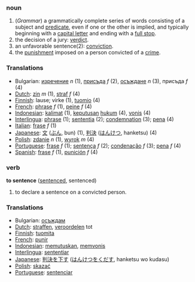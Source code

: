 === noun ===
#(''Grammar'') a grammatically complete series of words consisting of a subject and [[predicate]], even if one or the other is implied, and typically beginning with a [[capital letter]] and ending with a [[full stop]].
#the decision of a jury: [[verdict]].
#an unfavorable sentence(2): [[conviction]].
#the [[punishment]] imposed on a person convicted of a [[crime]].

=== Translations ===
* Bulgarian: [[изречение]] ''n'' (1), [[присъда]] ''f'' (2), [[осъждане]] ''n'' (3), присъда ''f'' (4)
*[[Dutch]]: [[zin]] ''m'' (1), [[straf]] ''f'' (4)
*[[Finnish]]: lause; virke (1), [[tuomio]] (4)
*[[French]]: [[phrase]] ''f'' (1), [[peine]] ''f'' (4)
*[[Indonesian]]: [[kalimat]] (1), [[putus|keputusan]] [[hukum]] (4), [[vonis]] (4)
*[[Interlingua]]: [[phrase]] (1); [[sententia]] (2); [[condemnation]] (3); [[pena]] (4)
*[[Italian]]: [[frase]] ''f'' (1)
*[[Japanese]]: [[文]] ([[ぶん]], bun) (1), [[判決]] ([[はんけつ]], hanketsu) (4)
*[[Polish]]: [[zdanie]] ''n'' (1), [[wyrok]] ''m'' (4)
*[[Portuguese]]: [[frase]] ''f'' (1); [[sentença]] ''f'' (2); [[condenação]] ''f'' (3); [[pena]] ''f'' (4)
*[[Spanish]]: [[frase]] ''f'' (1), [[punición]] ''f'' (4)

=== verb ===

'''to sentence''' ([[sentenced]], sentenced)

#to declare a sentence on a convicted person.

=== Translations ===
* Bulgarian: [[осъждам]] 
*[[Dutch]]: [[straffen]], [[veroordelen]] tot
*[[Finnish]]: [[tuomita]]
*[[French]]: [[punir]]
*[[Indonesian]]: [[putus|memutuskan]], [[vonis|memvonis]]
*[[Interlingua]]: [[sententiar]]
*[[Japanese]]: [[判決]]を[[下す]] ([[はんけつ]]を[[くだす]], hanketsu wo kudasu)
*[[Polish]]: [[skazać]]
*[[Portuguese]]: [[sentenciar]]